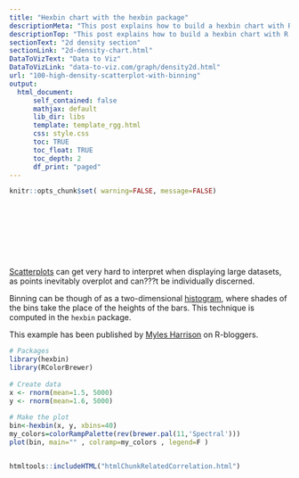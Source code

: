 ```yaml
---
title: "Hexbin chart with the hexbin package"
descriptionMeta: "This post explains how to build a hexbin chart with R using the hexbin package. Hexbin chart is a 2d density chart, allowing to visualize the relationship between 2 numeric variables."
descriptionTop: "This post explains how to build a hexbin chart with R using the `hexbin` package. Hexbin chart is a [2d density chart](2d-density-chart.html), allowing to visualize the relationship between 2 numeric variables."
sectionText: "2d density section"
sectionLink: "2d-density-chart.html"
DataToVizText: "Data to Viz"
DataToVizLink: "data-to-viz.com/graph/density2d.html"
url: "100-high-density-scatterplot-with-binning"
output:
  html_document:
      self_contained: false    
      mathjax: default
      lib_dir: libs
      template: template_rgg.html
      css: style.css
      toc: TRUE
      toc_float: TRUE
      toc_depth: 2
      df_print: "paged"
---
```



```r
knitr::opts_chunk$set( warning=FALSE, message=FALSE)
```

<div class="container" style="padding-top: 100px">




<div class = "row">

<div class = "col-md-6  col-sm-12 align-self-center">

[Scatterplots](scatterplot.html) can get very hard to interpret when displaying large datasets, as points inevitably overplot and can???t be individually discerned.

Binning can be though of as a two-dimensional [histogram](histogram.html), where shades of the bins take the place of the heights of the bars. This technique is computed in the `hexbin` package.

This example has been published by [Myles Harrison](http://www.everydayanalytics.ca/2014/09/5-ways-to-do-2d-histograms-in-r.html) on R-bloggers.

</div>


<div class = "col-md-6  col-sm-12">

```r
# Packages
library(hexbin)
library(RColorBrewer)
 
# Create data
x <- rnorm(mean=1.5, 5000)
y <- rnorm(mean=1.6, 5000)
 
# Make the plot
bin<-hexbin(x, y, xbins=40)
my_colors=colorRampPalette(rev(brewer.pal(11,'Spectral')))
plot(bin, main="" , colramp=my_colors , legend=F ) 

```
</div>
</div>



```r
```
















<!-- Close container -->
</div>




```r
htmltools::includeHTML("htmlChunkRelatedCorrelation.html")
```
